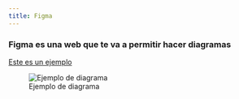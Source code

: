 ```yaml
---
title: Figma
---
```


### Figma es una web que te va a permitir hacer diagramas  

[Este es un ejemplo](https://www.figma.com/file/QjY4PdocFEUz4MKMLmUXZc/UML-Diagrams-(Community)?node-id=0%3A1&t=IrNX8X33XePuAd0H-3)

![Ejemplo de diagrama](images/Primerfigma.png)

